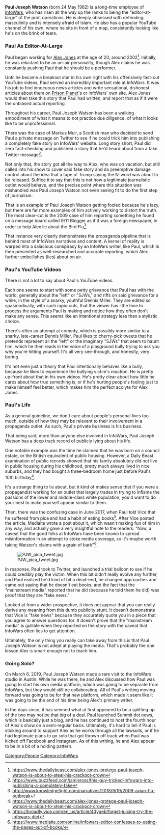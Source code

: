 '''Paul Joseph Watson''' (born 24 May 1982) is a long-time employee of [[InfoWars]], who has risen all the way up the ranks to being the "editor-at-large" of the print operations. He is deeply obsessed with defending masculinity and is intensely afraid of Islam. He also has a popular YouTube channel of his own, where he sits in front of a map, consistently looking like he's on the brink of tears.

===Paul As Editor-At-Large===

Paul began working for [[Alex Jones]] at the age of 20, around 2002<ref>https://www.thedailybeast.com/alex-jones-protege-paul-joseph-watson-is-about-to-steal-his-crackpot-crown</ref>. Initially, he was reluctant to be an on-air personality, though Alex claims he was constantly pushing Paul that he should be a performer.

Until he became a breakout star in his own right with his offensively fast-cut YouTube videos, Paul served an incredibly important role at InfoWars. It was his job to find innocuous news articles and write sensational, dishonest articles about them on [[Prison Planet]]'s or InfoWars' own site. Alex Jones would then take this story that Paul had written, and report that as if it were the unbiased actual reporting.

Throughout his career, Paul Joseph Watson has been a walking embodiment of what it means to not practice due diligence, of what it looks like to be unprofessional.

There was the case of Markus Muir, a Scottish man who decided to send Paul a private message on Twitter to see if he could trick him into publishing a completely fake story on InfoWars' website. Long story short, Paul did zero fact-checking and published a story that he'd heard about from a fake Twitter message<ref>https://www.buzzfeed.com/jamieross/this-guy-tricked-infowars-into-publishing-a-completely-fake</ref>.

Not only that, the story got all the way to Alex, who was on vacation, but still called into his show to cover said fake story and do preemptive damage control about the idea that a tape of Trump saying the N-word was about to be released. Suffice it to say that this is not how a legitimate journalistic outlet would behave, and the precise point where this situation was mishandled was Paul Joseph Watson not even seeing fit to do the first step of journalism.

That is an example of Paul Joseph Watson getting fooled because he's lazy, but there are far more examples of him actively working to distort the truth. The most clear-cut is the 2009 case of him reporting something he found on a message board called 9/11 Blogger as if it was a foreign newspaper, in order to help Alex lie about the Bird Flu<ref>http://www.knowledgefight.com/narratives/2018/9/19/2009-avian-flu-outbreak</ref>.

That instance very clearly demonstrates the propaganda pipeline that is behind most of InfoWars narratives and content. A kernel of reality is warped into a salacious conspiracy by an InfoWars writer, like Paul, which is then presented as well-researched and accurate reporting, which Alex further embellishes (lies) about on air.

===Paul's YouTube Videos===

There is not a lot to say about Paul's YouTube videos.

Each one seems to start with some petty grievance that Paul has with the world, generally about the "left" or "SJWs," and riffs on said grievance for a while, in the style of a snarky, youthful Dennis Miller. They are edited so spasmodically, with such rapid cuts, that the viewer has little time to process the arguments Paul is making and notice how they often don't make any sense. This seems like an intentional strategy less than a stylistic choice.

There's often an attempt at comedy, which is possibly more similar to a snarky, late-career Dennis Miller. Paul likes to cherry-pick tweets that he pretends represent all the "left" or the imaginary "SJWs" that seem to haunt him, which he then reads in the voice of a playground bully trying to ask you why you're hitting yourself. It's all very see-through, and honestly, very boring.

It's not even just a theory that Paul intentionally behaves like a bully, because he likes to experience the bullying victim's reaction. He is pretty up-front about that in his own videos. He's pretty clear about how little he cares about how true something is, or if he's hurting people's feeling just to make himself feel better, which makes him the perfect acolyte for Alex Jones.

===Paul's Life===

As a general guideline, we don't care about people's personal lives too much, outside of how they may be relevant to their involvement in a propaganda outlet. As such, Paul's private business is his business.

That being said, more than anyone else involved in InfoWars, Paul Joseph Watson has a deep track record of publicly lying about his life.

One notable example was the time he claimed that he was born on a council estate, or the British equivalent of public housing. However, a Daily Beast examination of public records showed that his family absolutely did not live in public housing during his childhood, pretty much always lived in nice suburbs, and they had bought a three-bedroom home just before Paul's 10th birthday<ref>https://www.thedailybeast.com/alex-jones-protege-paul-joseph-watson-is-about-to-steal-his-crackpot-crown</ref>.

It's a strange thing to lie about, but it kind of makes sense that if you were a propagandist working for an outlet that largely trades in trying to inflame the passions of the lower and middle-class white population, you'd want to do your best to make yourself appear similar to them.

Then, there was the confusing case in June 2017, when Paul told Vice that he suffered from pica and had a habit of eating books<ref>https://broadly.vice.com/en_us/article/43ygeb/forget-juicing-try-the-infowars-diet</ref>. After Vice posted the article, Mediaite wrote a post about it, which wasn't making fun of him in any way, and actually gave a very insightful note to the readers: "Now, a caveat that the good folks at InfoWars have been known to spread misinformation in an attempt to stoke media coverage, so it's maybe worth taking Watson's claims with a grain of bark"<ref>https://www.mediaite.com/online/infowars-editor-confesses-to-eating-the-pages-out-of-books/</ref>.

[[File:PJW pica tweet.jpg|thumb]]

In response, Paul took to Twitter, and launched a trial balloon to see if he could credibly play the victim. When this bit didn't really evolve any further, and Paul realized he'd kind of hit a dead-end, he changed approaches and came out saying that he doesn't eat books, and the fact that the "mainstream media" reported that he did (because he told them he did) was proof that they are "fake news."

Looked at from a wider prospective, it does not appear that you can really derive any meaning from this dumb publicity stunt. It doesn't demonstrate that Vice is "fake news" because they accurately quote you in a piece that you agree to answer questions for. It doesn't prove that the "mainstream media" is gullible when they reported on the story with the caveat that InfoWars often lies to get attention.

Ultimately, the only thing you really can take away from this is that Paul Joseph Watson is not adept at playing the media. That's probably the one lesson Alex is smart enough not to teach him.

===Going Solo?===

On March 6, 2019, Paul Joseph Watson made a rare visit to the InfoWars studio in Austin. While he was there, he and Alex discussed how Paul was going to start his own media platform, which was going to be separate from InfoWars, but they would still be collaborating. All of Paul's writing moving forward was going to be for that new platform, which made it seem like it was going to be the end of his time being Alex's primary writer.

In the days since, it has seemed what at first appeared to be a splitting up of the two may not be that big of a deal. Paul launched Summit dot news, which is basically just a blog, and he has continued to host the fourth hour of Alex's show on a semi-regular basis. Ultimately, it's hard to tell if Paul is sticking around to support Alex as he works through all the lawsuits, or if he had legitimate plans to go solo that got thrown off track when Paul was kicked off Facebook and Instagram. As of this writing, he and Alex appear to be in a bit of a holding pattern.

[[Category:People]]
[[Category:InfoWars]]
